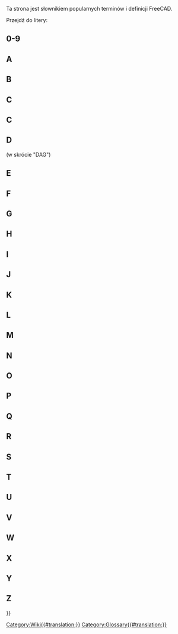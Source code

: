 <languages/>

{{Docnav
|[[Contributors/pl|Współtwórcy]]
|
}}

Ta strona jest słownikiem popularnych terminów i definicji FreeCAD.

Przejdź do litery: {{CompactTOC|center=yes}}

==0-9==

{{gloss}}
{{term|3D view|content=[[3D_view/pl|Widok 3D]]}}
{{defn|defn=Widok 3D jest składnikiem [[Interface/pl|interfejs]] FreeCAD. Pokazuje on trójwymiarową reprezentację modelu.}}
{{glossend}}

==A==

{{gloss}}
{{term|Łuk}}
{{defn|defn=Część lub odcinek koła.}}
{{term|Aplikacja}}
{{defn|defn=Warstwa aplikacji FreeCAD.}}
{{term|Arch|content=[[Arch_Workbench|Arch]]}}
{{defn|defn=Skrót od dawnego [[#Workbench/pl|środowiska pracy]] Architektura. To środowisko zostało zastąpione przez [[BIM_Workbench/pl|środowisko pracy BIM]] ({{Version|1.0}}).}}
{{term|Zespół|content=[[Assembly|Zespół]]}}
{{defn|no=1|defn=Zestaw [[#Part/pl|części]] o określonych pozycjach względem siebie.}}
{{defn|no=2|defn=[[#Workbench/pl|Środowisko pracy]] mające na celu ułatwienie tworzenia złożeń. FreeCAD obecnie nie ma takiego środowiska wbudowanego, ale istnieje kilka [[External_workbenches/pl|zewnętrznych środowisk pracy do złożeń]].}}
{{term|Osie}}
{{defn|defn=Liczba mnoga od [[#Axis|Oś]]}}
{{term|Oś}}
{{defn|defn=Wyimaginowana linia przechodząca przez punkt zerowy środowiska pracy. Są 3 standardowe osie. Mają klasyczne nazwy X, Y i Z. X – lewo-prawo, Y – góra-dół, Z – do i od ekranu/strony.}}
{{glossend}}

==B==

{{gloss}}
{{term|Ślad stosu}}
{{defn|defn=Wyjście z programu debugującego, które pokazuje serię instrukcji, jakie FreeCAD wykonał przed wystąpieniem problemu.}}
{{term|Krzywa Béziera|content=[https://pl.wikipedia.org/wiki/Krzywa_Béziera Krzywa Béziera]}}
{{defn|defn=Rodzaj krzywej parametrycznej.}}
{{term|BIM|content=[[BIM_Workbench/pl|BIM]]}}
{{defn|defn= Skrót od [https://pl.wikipedia.org/wiki/Building_Information_Modeling Modelowanie informacji o budynku]. [[BIM_Workbench/pl|Środowisko pracy BIM]] zapewnia przepływ pracy BIM w FreeCAD.}}
{{term|Rysunek techniczny}}
{{defn|defn= Dawne określenie [[#Drawing/pl|rysunku]], powstałe od oryginalnej [https://pl.wikipedia.org/wiki/Blueprint metody reprodukcji].}}
{{term|Bryła}}
{{defn|defn=Typ kontenera używany w środowisku pracy [[PartDesign_Workbench/pl|Projektowanie Części]] ([[#Workbench/pl|środowisko pracy]]), które grupuje sekwencję operacji ([[#Sketch/pl|szkice]], geometrię konstrukcyjną i [[#Feature/pl|cechy]]) w celu stworzenia jednej ciągłej bryły. (Wprowadzono we FreeCAD w wersji 0.17.)}}
{{term|Logika boolowska}}
{{defn|defn=Metoda manipulacji danymi przy użyciu operatorów: I (And), Lub (Or), Nie (Not).}}
{{term|Operacja boolowska}}
{{defn|defn=Metoda manipulacji obiektami za pomocą logiki boolowskiej. We FreeCAD operacje boolowskie to: Suma ([[#Fuse/pl|Scalanie]]), Różnica ([[#Cut/pl|Wycinanie]]), Przecięcie oraz Przekrój.}}
{{term|Sprawdzenie operacji boolowskich}}
{{defn|defn=Zobacz [[#BOPcheck/pl|BOPcheck]].}}
{{term|BOPcheck}}
{{defn|defn=Ustawienie umożliwiające narzędziom Sprawdź geometrię w środowiskach Part i OpenSCAD kontrolę geometrii utworzonej za pomocą [[#Boolean_Logic/pl|logiki boolowskiej]]. Domyślna wartość BOPcheck to "fałsz" (wyłączone). Użytkownik może włączyć BOPcheck dla większej dokładności podczas sprawdzania geometrii, kosztem dłuższego czasu przetwarzania. Od wersji FreeCAD 0.19 BOPcheck można najłatwiej włączyć w ustawieniach widgetu Sprawdź geometrię.}}
{{term|brep}}
{{defn|defn=Natwny format plików dla [[#Open_CASCADE/pl|Open CASCADE]], używany również przez kilka innych aplikacji. FreeCAD może zapisywać w formacie *.brep.}}
{{term|B-rep}}
{{defn|defn= Skrót od [https://en.wikipedia.org/wiki/Boundary_representation reprezentacji brzegowej], jednego z dwóch typów modeli 3D obsługiwanych przez FreeCAD (drugim jest [[#Mesh/pl|siatka]]).}}
{{term|B-spline}}
{{defn|defn=Rodzaj krzywej parametrycznej. Zobacz [https://pl.wikipedia.org/wiki/Krzywa_B-sklejana B-spline].}}
{{glossend}}

==C==

==C==
{{gloss}}
{{term|Callout}}
{{defn|defn=String of text connected to a line pointing to an object in a [[#Drawing|drawing]].}}
{{term|Chamfer}}
{{defn|defn=The cutting off of an edge, at an angle, to get rid of its sharpness; a beveled edge.}}
{{term|1=Clipping Plane}}
{{defn|defn=The clipping plane is used to cut away at the model in the 3D view. It is just a visual aid and does not actually cut the model.}}
{{term|Clone}}
{{defn|defn=A copy of an object whereby the copy remains parametric.  When the original object is changed the Clone(s) also change to show modifications made to the original object.}}
{{term|Coin}}
{{defn|defn=Also called [https://www.coin3d.org Coin3D]. Third-party software library used for 3D representation by FreeCAD.}}
{{term|COLLADA}}
{{defn|defn=An interchange file format for [[#Mesh|mesh]] models. File extension is *.dae.}}
{{term|Command|content=[[Command|Command]]}}
{{defn|defn=An action invoked from the [[#GUI|GUI]] when you press a toolbar button or type a keyboard shortcut or type into the Python console. }}
{{term|Compound}}
{{defn|defn=Groups objects together without fusing them like a [[#Boolean_Operation|boolean union]] would.}}
{{term|CompSolid}}
{{defn|defn=Set of [[#Solid|solids]] connected by their [[#Face|faces]]. CompSolids are needed in [[#FEM|FEM]], where more than one material is used in one FEM-mesh.}}
{{term|1=Constraint}}
{{defn|defn=A restriction on the geometric relationship between primitives in a [[#Sketch|Sketch]]. If a constraint has a numerical value, it is referred to as Datum (e.g., a distance constraint has a numerical value - the length of an imaginary line connecting the two points). A constraint that has no numerical value (e.g., a Horizontal constraint) is sometimes referred to as Geometric Constraint.}}
{{term|Constructive Solid Geometry|content=[https://en.wikipedia.org/wiki/Constructive_solid_geometry Constructive Solid Geometry]}}
{{defn|defn=A solid modeling method for creating shapes by using [[#Boolean_Operation|boolean operations]] on [[#Primitive|primitives]].}}
{{term|Coordinate}}
{{defn|defn=A number which defines the position of an object in space in reference to a [https://en.wikipedia.org/wiki/Cartesian_coordinate_system coordinate system].}}
{{term|Coplanar}}
{{defn|defn=Existing on the same plane.}}
{{term|CSG}}
{{defn|defn=Short for [[#Constructive_Solid_Geometry|Constructive Solid Geometry]].}}
{{term|Cut}}
{{defn|defn=Applying a [[#Boolean_Operation|boolean difference]] between shapes.}}
{{glossend}}

==D==

{{gloss}}
{{term|DAG}}
{{defn|defn=Zobacz [[#Directed_Acyclic_Graph/pl|Graf skierowany acykliczny]].}}
{{term|Stopnie swobody}}
{{defn|defn=Liczba sposobów, w jakie geometria w [[#Sketch/pl|Szkicu]] może się zmieniać. Na przykład, jeśli mamy szkic składający się z tylko jednego punktu i punkt ten nie ma zastosowanych [[#Constraint/pl|wiązań]], punkt ma dwa [[#DOF/pl|stopnie swobody]], ponieważ może się swobodnie przesuwać pionowo i poziomo. Podobnie, szkic składający się z pojedynczego, nieograniczonego okręgu ma trzy [[#DOF/pl|stopnie swobody]], ponieważ okrąg może się przesuwać pionowo i poziomo, a dodatkowo promień nie jest zdefiniowany. Dobrym zwyczajem jest ograniczać szkic, aż nie pozostaną żadne [[#DOF/pl|stopnie swobody]], wtedy mówi się, że jest [[#Fully_Constrained/pl|w pełni ograniczony]].}}
{{term|Graf zależności}}
{{defn|defn=Narzędzie zewnętrzne do tworzenia wykresów, służące do pokazywania, jak obiekty w modelu FreeCAD wykorzystują się lub są ze sobą powiązane. Więcej informacji można znaleźć na stronie Wiki [[Std_DependencyGraph/pl|Graf zależności]].}}
{{term|Różnica}}
{{defn|no=1|defn=Wynik lub pozostałość odejmowania.}}
{{defn|no=2|defn=[[#Boolean_operation|Operacja boolowska]] w środowisku pracy [[Part_Workbench/pl|Część]] ([[#Workbench/pl|środowisko pracy]]), służąca do odjęcia jednej geometrii od drugiej; skutkuje powstaniem [[#Cut/pl|wycięcia]].}}
{{term|Graf skierowany acykliczny}} (w skrócie "DAG")
{{defn|defn=Rodzaj [[#Dependency_Graph/pl|Grafu zależności]], w którym relacje między obiektami przebiegają w zasadzie liniowo od początku do końca bez cyklicznych zależności. Podążając za DAG nie występuje przepływ od obiektu A do innych obiektów i z powrotem do tego samego obiektu A. We FreeCAD graf modelu musi zawsze być DAG.}}
{{term|DOF}}
{{defn|defn=[[#Degrees_Of_Freedom/pl|Stopnie swobody]]}}
{{term|Rysunek roboczy|content=[[Draft_Workbench/pl|Rysunek Roboczy]]}}
{{defn|no=1|defn=Środowisko pracy FreeCAD używane głównie do pracy w 2 wymiarach.}}
{{defn|no=2|defn=Kąt pochylenia formy umożliwiający wyjęcie gotowego produktu. Zobacz [[PartDesign_Draft/pl|Szkic w Projektowaniu Części]].}}
{{term|Rysunek}}
{{defn|defn=Reprezentacja geometrii za pomocą widoków dwuwymiarowych. Nazywany również planem lub [[#Blueprint/pl|rysunkiem technicznym]].}}
{{glossend}}

==E==

{{gloss}}
{{term|Krawędź}}
{{defn|no=1|defn=Segment łączący dwa [[#Vertices/pl|wierzchołki]]. Ten segment może być linią prostą lub krzywą. Silnik CAD definiuje ją jako: jednowymiarowy kształt odpowiadający krzywej i ograniczony wierzchołkiem na każdym końcu. Zamknięte koło ma więc tylko jeden wierzchołek, w którym się zaczyna i kończy. Zobacz [https://dev.opencascade.org/doc/overview/html/occt__tutorial.html#OCCT_TUTORIAL_SUB2_3 "Open CASCADE Technology, Profile: Defining the Topology"].}}
{{defn|no=2|defn=Linia łącząca dwie powierzchnie. Może być zakrzywiona lub prosta.}}
{{term|Element}}
{{defn|defn=Element geometrii w środowisku Szkicera, taki jak punkt, odcinek, łuk, okrąg itp.}}
{{term|Wyrażenie}}
{{defn|no=1|defn=Ogólne pojęcie stosowane w matematyce i programowaniu.}}
{{defn|no=2|defn=W FreeCAD [[Expressions/pl|wyrażenia]] służą do obliczania wartości. Mogą odnosić się do właściwości obiektów i nimi sterować. Są używane w [[Spreadsheet_Workbench/pl|arkuszach kalkulacyjnych]] oraz do kontrolowania modeli parametrycznych.}}
{{term|Wyciągnięcie}}
{{defn|defn=Ogólne określenie na przedłużenie obiektu 2D wzdłuż jednego kierunku do 3D. Zobacz także [[#Pad/pl|Wyciągnięcie prostopadłe]].}}
{{glossend}}

==F==

{{gloss}}
{{term|Powierzchnia}}
{{defn|defn=Dwuwymiarowa konstrukcja topologiczna. Na przykład sześcian ma 6 powierzchni. Powierzchnia może być zakrzywiona, jak w przypadku sfery, która w FreeCAD ma jedną powierzchnię. Silnik CAD definiuje ją jako: Część powierzchni ograniczoną zamkniętą [[#Wire/pl|polilinią]]. Zobacz [https://dev.opencascade.org/doc/overview/html/occt__tutorial.html#OCCT_TUTORIAL_SUB2_3 Profile: Defining the Topology].}}
{{term|Ściana}}
{{defn|defn=Często używana do opisu płaskich powierzchni na [[#Mesh/pl|siatce]].}}
{{term|FC}}
{{defn|defn=Skrót od FreeCAD.}}
{{term|FCStd}}
{{defn|defn=Natywny format pliku FreeCAD. Rozszerzenia pliku *.fcstd, *.FCStd}}
{{term|Cecha}}
{{defn|defn=Etap ewolucji części 3D w przepływie pracy środowiska [[PartDesign_Workbench/pl|Projektowanie Części]] ([[#Workbench/pl|środowisko pracy]]). Przykłady to [[#Pad/pl|Wyciągnięcie]], [[#Pocket/pl|Kieszeń]], [[#Groove/pl|Rowek]], [[#Fillet/pl|Zaokrąglenie]] itd. Tworząc model w środowisku [[PartDesign_Workbench/pl|Projektowanie Części]], każda cecha przyjmuje kształt poprzedniej i coś dodaje lub usuwa. Dlatego cecha "Kieszeń" to nie tylko sama kieszeń, ale cała część z tą cechą.}}
{{term|FEM|content=[[FEM_Workbench/pl|MES]]}}
{{defn|defn=[https://pl.wikipedia.org/wiki/Metoda_elementów_skończonych Metoda elementów skończonych], środowisko pracy używane do rozwiązywania problemów inżynieryjnych i matematycznych związanych z częściami, zespołami i konstrukcjami.}}
{{term|Zaokrąglenie}}
{{defn|defn=Zaokrąglone wycięcie lub fazowanie krawędzi dodawane dla estetyki oraz złamania ostrych krawędzi. Zobacz [[Part_Fillet/pl|Zaokrąglenie części]] i [[PartDesign_Fillet/pl|Zaokrąglenie w Projektowaniu brył]].}}
{{term|Fork}}
{{defn|defn=Zobacz [[#Forked_Model/pl|Model rozwidlony]].}}
{{term|Model rozwidlony}}
{{defn|defn=Metoda modelowania, zazwyczaj przypadkowa i niepoprawna w FreeCAD, która tworzy dwie lub więcej wersji modelu na podstawie wcześniejszego obiektu. (Nie mylić z zamierzonymi operacjami, takimi jak Tablica, Klon, Wzór polarny itd.)}}
{{term|Frenet}}
{{defn|defn=Podczas prowadzania profilu wzdłuż ścieżki 3D, parametr Freneta kontroluje orientację profilu na trasie. Jeśli Frenet jest prawdziwy, profile są orientowane za pomocą ramy Freneta (tangens, binormalna, normalna) ścieżki. Jeśli Frenet jest fałszywy, obrót profilu nie jest ograniczony. [https://en.wikipedia.org/wiki/Differentiable_curve#Frenet_frame Rama Freneta]}}
{{term|Freetype|content=[http://www.freetype.org FreeType]}}
{{defn|defn=Bezpłatna biblioteka oprogramowania używana do wyodrębniania informacji z plików definicji czcionek.}}
{{term|Frustrum|content=[https://en.wikipedia.org/wiki/Frustum Frustrum]}}
{{defn|defn=Część bryły położona pomiędzy dwiema równoległymi płaszczyznami ją przecinającymi. Używana w grafice komputerowej do opisania trójwymiarowego obszaru widocznego na ekranie, zwanego [https://en.wikipedia.org/wiki/Viewing_frustum Viewing Frustrum].}}
{{term|W pełni ograniczony}}
{{defn|defn=W środowisku [[#Sketcher/pl|Szkicownika]], gdy [[#Sketch/pl|Szkic]] nie ma żadnych [[#Degrees_Of_Freedom/pl|stopni swobody]], mówi się, że jest "w pełni ograniczony" przez zastosowane [[#Constraint/pl|wiązania]].}}
{{term|Scalanie}}
{{defn|defn=Określenie często używane w FreeCAD odnoszące się do [[#Boolean_Operation/pl|operacji boolowskiej sumy]] kształtów.}}
{{glossend}}

==G==

{{gloss}}
{{term|GDB lub gdb}}
{{defn|defn=[https://www.gnu.org/software/gdb/ '''G'''NU Project '''D'''e'''B'''ugger], program do debugowania używany na systemach Unix i innych systemach typu 'nix, służący do uzyskania [[#Backtrace/pl|śledzenia stosu]]. „gdb” (bez cudzysłowów) to także pierwsza część polecenia uruchamiającego program GDB. Przykład użycia GDB z FreeCAD znajduje się w [https://forum.freecad.org/viewtopic.php?t=7052#p56918 tym wpisie na forum].}}
{{term|Jądro modelowania geometrycznego}}
{{defn|defn=Nazywane także jądrem CAD. Zestaw złożonych bibliotek programistycznych odpowiedzialnych za tworzenie kształtów 3D. Wszystkie operacje na obiektach (wyciągnięcie, operacje boolowskie, fazowanie, zaokrąglanie) opierają się na jądrze modelowania geometrycznego.}}
{{term|Git}}
{{defn|defn=[https://pl.wikipedia.org/wiki/Git_(oprogramowanie) Rozproszony system kontroli wersji] używany przez FreeCAD do hostowania i zarządzania bazą kodu.}}
{{term|[[Std_Group/pl|Grupa]]}}
{{defn|defn=Używana do organizowania elementów w [[#Tree_view/pl|Widoku drzewa]].}}
{{term|GUI}}
{{defn|defn='''G'''raficzny '''I'''nterfejs '''U'''żytkownika. Umożliwia użytkownikom interakcję z FreeCAD poprzez graficzne ikony i wskaźnik myszy.}}
{{glossend}}

==H==

{{gloss}}
{{term|Półprzestrzeń|content=[https://pl.wikipedia.org/wiki/Półprzestrzeń Półprzestrzeń]}}
{{defn|defn=Gdy płaszczyzna całkowicie dzieli trójwymiarową przestrzeń euklidesową, tworzy dwie półprzestrzenie.}}
{{glossend}}

==I==

{{gloss}}
{{term|IGES}}
{{defn|defn=Format pliku służący do wymiany modeli danych produktowych. Rozszerzenia plików to *.iges, *.igs. Zobacz także [[#STEP/pl|STEP]].}}
{{term|Przecięcie|content=[https://en.wikipedia.org/wiki/Intersection Przecięcie]}}
{{defn|defn=Część dwóch lub więcej obiektów geometrycznych wspólna dla wszystkich. Na przykład przecięciem dwóch linii jest punkt.}}
{{glossend}}

==J==

{{gloss}}
{{term|JT}}
{{defn|defn=Komercyjny format danych 3D opracowany przez Siemens PLM Software. Obecnie FreeCAD nie obsługuje formatu JT.}}
{{glossend}}

==K==

{{gloss}}
{{term|Jądro}}
{{defn|defn=Zobacz [[#Geometric_modeling_kernel/pl|Jądro modelowania geometrycznego]].}}
{{term|KML}}
{{defn|defn=Keyhole Markup Language – oparty na XML format pliku definiującego przestrzenne dane 3D używany przez Google Earth. Obecnie FreeCAD nie obsługuje formatu KML.}}
{{glossend}}

==L==

{{gloss}}
{{term|Etykieta}}
{{defn|no=1|defn=Właściwość obiektu zdefiniowana przez użytkownika; służy do ułatwienia zrozumienia [[#Tree_view/pl|Widoku drzewa]] przez ludzi.}}
{{defn|no=2|defn=Ciąg tekstu opisowego dodany do rysunku (zobacz [[Draft_Label/pl|Etykieta rysunku]]).}}
{{defn|defn=Kontrastuje z [[#Name/pl|Nazwą]].}}
{{term|Linia}}
{{defn|defn=Najczęściej używana jako synonim [[#Line_Segment/pl|odcinka]]. W środowisku Szkicownika czasem używana w znaczeniu ścisłym – nieskończonej prostej.}}
{{term|Odcinek linii}}
{{defn|defn=Prosta droga między dwoma [[#Point/pl|punktami]].}}
{{term|Zablokuj}}
{{defn|defn=[[Sketcher_ConstrainLock/pl|Wiązanie blokady]]}}
{{term|Loft|content=[https://en.wikipedia.org/wiki/Loft_%283D%29 Loft]}}
{{defn|defn=Forma topologiczna stworzona przez połączenie kolejnych profili powierzchnią. Podobna do procesu wykorzystywanego przy produkcji samolotów lub łodzi pokrytych tkaniną. Także funkcja FreeCAD do tworzenia takiej formy.}}
{{glossend}}

==M==

{{gloss}}
{{term|Makro}}
{{defn|defn=Zapisana sekwencja instrukcji FreeCAD, często tworzona przez użytkowników końcowych.}}
{{term|Manifold}}
{{defn|defn=Określenie dla [[#Shape/pl|kształtu]], który tworzy całkowicie zamkniętą objętość. Znanym synonimem dobrze opisującym ten stan jest "wodoszczelny". Aby wygenerować bryłę, [[#Shell/pl|powłoka]] musi być manifold.}}
{{term|Mantis}}
{{defn|defn=[[#Tracker/pl|System śledzenia błędów]] używany przez projekt FreeCAD.}}
{{term|Siatka}}
{{defn|defn=Typ obiektu, który można importować lub tworzyć w FreeCAD. Szczegóły w [https://en.wikipedia.org/wiki/Polygon_mesh Polygon mesh].}}
{{term|Model}}
{{defn|defn=Nazywany także modelem 3D. Komputerowa reprezentacja trójwymiarowej [[#Part/pl|części]] lub [[#Assembly/pl|złożenia]].}}
{{term|MultiTransform|content=[[PartDesign_MultiTransform/pl|MultiTransform]]}}
{{defn|defn=Oznacza wielokrotną transformację. [[#Feature/pl|Cecha]] ze środowiska [[PartDesign_Workbench/pl|Projektowanie Części]] ([[#Workbench/pl|środowisko pracy]]), która stosuje serię powiązanych transformacji (szyk liniowy i kołowy, odbicie lustrzane) do wybranych cech.}}
{{glossend}}

==N==

{{gloss}}
{{term|Nazwa}}
{{defn|defn=Unikalny identyfikator obiektu dokumentu FreeCAD. Po nadaniu przez program, Nazwa nie może być łatwo zmieniona. Kontrastuje z [[#Label/pl|Etykietą]].}}
{{term|Nie-manifold}}
{{defn|defn=Topologia nie-manifold, zwana też zerową grubością, to dwa odrębne bryły połączone w teoretycznym wierzchołku lub krawędzi. Jest to nieobsługiwany typ kształtu (nie zawsze wykrywany przez FreeCAD), którego należy unikać, ponieważ może powodować problemy w dalszych krokach i eksporcie.}}
{{term|Nieparametryczny}}
{{defn|defn=Obiekt nieparametryczny nie ma edytowalnych właściwości kształtu a jego kształt nie zależy od innych obiektów. Po utworzeniu [[Part_SimpleCopy/pl|nieparametrycznej kopii]] obiektu, oryginalny obiekt może zostać usunięty bez wpływu na kopię.}}
{{term|Kształt zerowy}}
{{defn|defn=Właściwość [[#Shape/pl|kształtu]], która nie została zainicjalizowana przez program/makro. Zazwyczaj oznacza błąd.}}
{{glossend}}

==O==

{{gloss}}
{{term|OCC}}
{{defn|defn=Akronim od [[#Open_CASCADE/pl|Open CASCADE]]. Przed otwarciem kodu źródłowego nazywał się CAS.CADE (skrót od Computer Aided Software for Computer Aided Design and Engineering).}}
{{term|OCE}}
{{defn|defn='''O'''pen CASCADE '''C'''ommunity '''E'''dition. Zawiera poprawki, usprawnienia i eksperymenty dodane przez użytkowników do oficjalnej biblioteki [[#Open_CASCADE/pl|Open CASCADE]]. FreeCAD działa zarówno na OCC, jak i OCE.}}
{{term|OCCT}}
{{defn|defn=Open CASCADE Technology. Zobacz [[#OCC/pl|OCC]].}}
{{term|Open CASCADE|content=[http://www.opencascade.org Open CASCADE]}}
{{defn|defn=[[#Geometric_modeling_kernel/pl|Jądro modelowania geometrycznego]] (biblioteka oprogramowania) leżące u podstaw FreeCAD. Nazywane również [[#OCC/pl|OCC]] lub [[#OCCT/pl|OCCT]] (od Open CASCADE Technology). Zobacz także [[#OCE/pl|OCE]].}}
{{term|OpenSCAD|content=[http://www.openscad.org/ OpenSCAD]}}
{{defn|no=1|defn=Nazwa programu CAD opartego wyłącznie na skryptach.}}
{{defn|no=2|defn=Środowisko pracy we FreeCAD. [[#Workbench/pl|Środowisko pracy]] [[OpenSCAD_Workbench/pl|OpenSCAD]] zapewnia interfejs do importu/eksportu modeli *.scad i *.csg oraz kilka narzędzi użytkowych.}}
{{term|Punkt zerowy}}
{{defn|defn=Centrum układu współrzędnych. Wszystko wychodzi stąd w kierunku dodatnim lub ujemnym. Podobnie jak nasz obraz Wszechświata, gdzie Ziemia jest "punktem zerowym".}}
{{term|Rzut ortograficzny}}
{{defn|defn=Zobacz [https://en.wikipedia.org/wiki/Orthographic_projection Rzut ortograficzny] oraz [https://en.wikipedia.org/wiki/Multiview_orthographic_projection Wielowidokowy rzut ortograficzny].}}
{{glossend}}

==P==

{{gloss}}
{{term|Wyciągnięcie}}
{{defn|defn=Rozszerzenie [[#Sketch/pl|Szkicu]] w kierunku prostopadłym do płaszczyzny szkicu. Zobacz także [[#Extrude/pl|Wyciągnięcie]].}}
{{term|Parametryczny}}
{{defn|defn=Większość obiektów w FreeCAD jest parametryczna. Oznacza to, że ich kształt zależy od ich właściwości lub od obiektów źródłowych, na których są oparte. Na przykład kształt istniejącego [[Part_Box/pl|Sześcianu]] można zmienić, edytując jego wymiary. A jeśli sześcian jest jednym z obiektów źródłowych [[Part_Fuse/pl|Połączenia]], ten obiekt również się zmieni. Usunięcie jednego z obiektów źródłowych obiektu parametrycznego spowoduje jego zmianę, a nawet może go uszkodzić.}}
{{term|Część}}
{{defn|no=1|defn=Środowisko pracy FreeCAD głównie używane do pracy w oparciu o [https://en.wikipedia.org/wiki/Constructive_solid_geometry Konstruktywną Geometrię Brył]. Zobacz [[Part_Workbench/pl|Środowisko pracy Część]].}}
{{defn|no=2|defn=Moduł Pythona w FreeCAD bezpośrednio komunikujący się z [[#OCC/pl|OCC]]. Zobacz [[Part_scripting/pl|skrypty Części]].}}
{{defn|no=3|defn=Kontener grupujący dowolne obiekty FreeCAD i posiadający [[#Placement/pl|umiejscowienie]]. Zobacz [[Std_Part/pl|Std Część]].}}
{{defn|no=4|defn=Jednoczęściowa bryła. Najniższy poziom komponentu w złożeniu.}}
{{term|PartDesignNext}}
{{defn|defn=Nazwa używana na forach do rozróżnienia środowiska [[PartDesign_Workbench/pl|Projektowanie Części]] w wersji FreeCAD 0.17 od tej z wersji 0.16 i wcześniejszych ze względu na duże zmiany.}}
{{term|PD}}
{{defn|defn=Skrót od [[PartDesign_Workbench/pl|Projektowanie Części]], środowiska pracy FreeCAD.}}
{{term|PDN}}
{{defn|defn=Skrót od [[#PartDesignNext|PartDesignNext]].}}
{{term|Perspektywa}}
{{defn|defn=[https://en.wikipedia.org/wiki/Graphical_projection#Perspective Rzut perspektywiczny]}}
{{term|Pivy|content=[http://pypi.python.org/pypi/Pivy Pivy]}}
{{defn|defn=Biblioteka programistyczna pozwalająca Pythonowi na korzystanie z Coin.}}
{{term|Położenie}}
{{defn|defn=Zestaw właściwości obiektu definiujących jego współrzędne i orientację w przestrzeni. Zobacz [[Placement]].}}
{{term|Planarny}}
{{defn|defn=Określenie geometrii, której elementy leżą na jednej płaszczyźnie.}}
{{term|Płaszczyzna}}
{{defn|no=1|defn=Płaska, dwuwymiarowa powierzchnia rozciągająca się w nieskończoność.}}
{{defn|no=2|defn=Prosty, dwuwymiarowy obiekt utworzony w [[#Workbench/pl|środowisku pracy]] [[Part_Workbench/pl|Część]].}}
{{term|Rysunek techniczny}}
{{defn|no=1|defn=Przestarzały synonim rysunku technicznego wykonywanego przez ploter. Zobacz [https://en.wikipedia.org/wiki/Plotter Ploter].}}
{{defn|no=2|defn=Skrót od planu zagospodarowania terenu. Zobacz [https://en.wikipedia.org/wiki/Site_plan Plan zagospodarowania terenu].}}
{{defn|no=3|defn=Graficzna reprezentacja danych. Zobacz [https://en.wikipedia.org/wiki/Plot_(graphics) Wykres (grafika)].}}
{{term|Kieszeń}}
{{defn|defn=[[#Feature/pl|Cecha]] usuwająca materiał z bryły na podstawie [[#Sketch/pl|Szkicu]].}}
{{term|Punkt}}
{{defn|defn=Element używany do odniesienia pojedynczego miejsca w przestrzeni 3D. „Punkt” jest bezwymiarowy. Na ekranie ma wymiar, zazwyczaj reprezentowany przez „kropkę”, aby można było zobaczyć jego położenie. Zobacz także [[#Vertex/pl|Wierzchołek]].}}
{{term|Siatka wielokątów}}
{{defn|defn=Zobacz [https://en.wikipedia.org/wiki/Polygonal_mesh Siatka wielokątów].}}
{{term|Łamana}}
{{defn|defn=Seria połączonych odcinków linii lub łuków.}}
{{term|POV-Ray}}
{{defn|defn=[https://en.wikipedia.org/wiki/POV-Ray POV-Ray]}}
{{term|PPA}}
{{defn|defn=Akronim oznaczający '''P'''ersonal '''P'''ackage '''A'''rchive. Jest to typ repozytorium oprogramowania przeznaczonego wyłącznie dla systemu operacyjnego Ubuntu Linux. Projekt FreeCAD udostępnia najnowsze wydania oraz wersje rozwojowe poprzez dwa repozytoria PPA. Aktualizacje są zarządzane przez menedżera aktualizacji systemu gospodarza.}}
{{term|Prototyp}}
{{defn|defn=Podstawowy kształt używany do konstrukcji modeli. Niektóre prototypy 2D to: punkt, linia, wielokąt, koło, elipsa, spirala, helisa. Prototypy 3D to: prostopadłościan, walec, stożek, torus, kula, elipsoid, pryzmat.}}
{{term|PySide|content=[https://wiki.qt.io/PySide PySide]}}
{{defn|defn=Bezpłatna biblioteka programistyczna umożliwiająca Pythonowi korzystanie z QT.}}
{{term|Python|content=[http://www.python.org Python]}}
{{defn|defn=Język programowania używany do rozwoju FreeCAD oraz w pisanych przez użytkowników [[#Macro/pl|makrach]] lub skryptach.}}
{{glossend}}

==Q==

{{gloss}}
{{term|Qt|content=[https://www.qt.io/developers/ Qt]}}
{{defn|defn=Wieloplatformowy framework do tworzenia aplikacji i interfejsów użytkownika.}}
{{glossend}}

==R==

{{gloss}}
{{term|Śledzenie promieni}}
{{defn|defn=[https://en.wikipedia.org/wiki/Ray_tracing_%28graphics%29 Ray tracing]}}
{{term|Obrót wokół osi}}
{{defn|defn=Narzędzie w środowisku pracy [[Part_Workbench/pl|Część]]. Zobacz [[Part_Revolve/pl|Obrót]].}}
{{term|Robot}}
{{defn|defn=[https://en.wikipedia.org/wiki/Industrial_robot Robot przemysłowy]}}
{{term|Obróć}}
{{defn|defn=Czynność obracania obiektu wokół osi w celu zmiany jego orientacji w przestrzeni.}}
{{glossend}}

==S==

{{gloss}}
{{term|Przekrój}}
{{defn|defn=[https://en.wikipedia.org/wiki/Cross_section_%28geometry%29 Przekrój (geometria)]}}
{{term|Samoprzecięcie}}
{{defn|defn=Stan, w którym krzywa przecina samą siebie (np. '8', '&'). Powoduje to problemy z algorytmami jądra geometrycznego i zwykle generuje błąd.}}
{{term|Kształt}}
{{defn|defn=Ogólne określenie używane we FreeCAD do opisu większości elementów (z wyjątkiem [[#Mesh/pl|siatek]]).}}
{{term|Powłoka}}
{{defn|defn=Kształt złożony z dwóch lub więcej przylegających [[#Face/pl|ścian]]. [[#Manifold/pl|Manifold]] (zamknięta) powłoka może być konwertowana do [[#Solid/pl|ciała]].}}
{{term|Szkic}}
{{defn|defn=Ograniczony dwuwymiarowy obraz obiektu osadzony na płaszczyźnie lub [[#Face/pl|ścianie]]. W FreeCAD szkic jest zawsze obiektem 2D gdzieś w przestrzeni 3D.}}
{{term|Szkicownik|content=[[Sketcher_Workbench/pl|Szkicownik]]}}
{{defn|defn=Środowisko pracy służące do tworzenia geometrii 2D za pomocą [[#Element/pl|elementów]] i [[#Constraint/pl|wiązań]].}}
{{term|Rozwiązywacz szkicu}}
{{defn|defn=Wewnętrzny mechanizm FreeCAD, który oblicza zależności i skutki dodawania, usuwania i modyfikowania geometrii oraz powiązanych ograniczeń w każdym szkicu. Rozwiązywacz szkicu oblicza także rozmieszczenie całej geometrii szkicu, aby mogła być poprawnie wyświetlona.}}
{{term|Linia gładka}}
{{defn|defn=W rysunku, linia wskazująca zmianę między stycznymi powierzchniami, jak w przejściu z płaskiej powierzchni do fazowania. Znana też jako "krawędź styczna". Zobacz [[Drawing_View/pl#Modyfikacja_istniejącego_widoku|Widok rysunku]]}}
{{term|Bryła}}
{{defn|defn=Część przestrzeni 3D ograniczona przez [[#Shell/pl|powłoki]]. Ciało stałe ma objętość i inne właściwości związane z obiektami posiadającymi masę.}}
{{term|Solver}}
{{defn|defn=Zobacz [[#Sketcher_Solver/pl|Solver szkicu]].}}
{{term|Stabilna wersja}}
{{defn|defn=Potoczna nazwa ostatniej oficjalnej wersji oprogramowania FreeCAD. Zazwyczaj jest to wersja dostępna z innych źródeł niż projekt FreeCAD. Porównaj z [[#Unstable/pl|Wersja niestabilna]].}}
{{term|STL}}
{{defn|defn=Plik w formacie ''STereoLithography'', znany też jako ''Standard Tessellation Language''. Format pliku siatkowego definiujący tylko powierzchnię obiektu 3D. Rozszerzenie pliku *.stl}}
{{term|STEP}}
{{defn|defn=Standard ISO (ISO 10303) do wymiany danych 3D i informacji o produkcji wyrobów. Zastępuje [[#IGES/pl|IGES]]. Rozszerzenia plików: *.step, *.stp.}}
{{term|SVG}}
{{defn|defn=[https://en.wikipedia.org/wiki/Scalable_Vector_Graphics Skalowalna grafika wektorowa]. Format pliku grafiki wektorowej.}}
{{term|Sweeping}}
{{defn|defn=Kształt 3D utworzony na podstawie co najmniej jednego dwuwymiarowego przekroju poprzecznego śledzącego trajektorię (ścieżkę). Powszechnie używany do definiowania narzędzia oraz tworzonego kształtu. Zobacz [https://en.wikipedia.org/wiki/Solid_modeling#Sweeping Modelowanie bryłowe].}}
{{glossend}}

==T==

{{gloss}}
{{term|Panel zadań}}
{{defn|defn=Panel sterowania w FreeCAD, który wyświetla zawartość specyficzną dla aktualnego zadania. Może pokazywać dostępne narzędzia w aktywnym [[#Workbench/pl|środowisku pracy]] lub prosić o wartości i opcje podczas aktywnej [[#Command/pl|komendy]].}}
{{term|Zakładka zadań}}
{{defn|defn=Zobacz [[#Task_panel/pl|Panel zadań]].}}
{{term|Tessellacja}}
{{defn|defn=Tessellacja powierzchni to pokrycie powierzchni jednym lub więcej kształtami geometrycznymi, zwanymi kafelkami, bez nakładających się części i przerw. W FreeCAD jest potrzebna do wyświetlania kształtów geometrycznych w widoku 3D. Stopień tessellacji względem wymiarów kształtu można ustawić w preferencjach, aby uzyskać gładszy widok powierzchni zaokrąglonych kosztem czasu obliczeń. Zobacz [[Preferences_Editor/pl|Edytor preferencji]].}}
{{term|Grubość}}
{{defn|no=1|defn=Miara tego, jak gruby jest kształt.}}
{{defn|no=2|defn=Narzędzie w środowisku pracy [[Part_Workbench/pl|Część]] służące do wydrążenia bryły i pozostawienia określonej, jednolitej grubości.}}
{{term|Przełącznik}}
{{defn|defn=Ustawienie, które można zmieniać między dwoma opcjami, na przykład między True lub False albo między Wyłączone i Włączone.}}
{{term|Nazewnictwo topologiczne}}
{{defn|defn=System, w którym krawędzi lub ścianie, po ich utworzeniu, przypisywana jest stała nazwa. Wewnętrznie FreeCAD identyfikuje krawędzie i ściany bryły przez numerowanie ich, np. Edge1, Edge2, Face1, Face2 itd. Problem polega na tym, że te identyfikatory są przydzielane w sposób dość losowy i zmieniają się po modyfikacji modelu, która zmienia liczbę krawędzi lub ścian. Na przykład, jeśli model zostanie zmieniony, obiekt powiązany z Face2 może później błędnie odnosić się do innej ściany (która została przemianowana na nową Face2), powodując niechciane efekty u użytkownika. W wersji FreeCAD 0.20 nazewnictwo topologiczne nie zostało jeszcze wdrożone, więc po modyfikacji obiektu liczba i nazwy krawędzi lub ścian mogą się zmieniać.}}
{{term|Torus}}
{{defn|defn=Kształt prymitywny.}}
{{term|Tracker}}
{{defn|defn=Skrót od bug tracker, internetowej aplikacji do śledzenia zgłoszonych błędów i propozycji funkcji. Zobacz także [[#Mantis/pl|Mantis]].}}
{{term|Widok drzewa|content=[[Tree_view/pl|Widok drzewa]]}}
{{defn|defn=Element interfejsu FreeCAD. Może być wyświetlany jako osobny element [[#GUI/pl|GUI]] lub jako część [[Combo_View/pl|Widoku połączonego]]. Zawiera reprezentację struktury dokumentu.}}
{{glossend}}

==U==

{{gloss}}
{{term|Suma}}
{{defn|defn=Narzędzie w środowisku pracy [[Part_Workbench/pl|Część]], które wykonuje [[#Boolean_Operation/pl|operację boolowską]] na wybranych kształtach.}}
{{term|Wersja niestabilna}}
{{defn|defn=Określenie bardzo nowej wersji oprogramowania FreeCAD. Ta wersja zawiera wiele ostatnio wprowadzonych zmian przez programistów. Zwykle nie powoduje błędów ani złych wyników, ale nie została jeszcze w pełni przetestowana.}}
{{term|Uaktualnienie|content=[[Draft_Upgrade/pl|Ulepsz kształt]]}}
{{defn|defn=Narzędzie środowiska pracy [[Draft_Workbench/pl|Rysunek Roboczy]].}}
{{glossend}}

==V==

{{gloss}}
{{term|Vector}}
{{defn|defn=A magnitude with a direction. Often represented graphically as an arrow in 2 or 3 dimensions. For example, "fifty paces north", "9.8 m/s^2 down", and "(3,5,6) units in the x, y, z, direction, respectively" are all vectors. In FreeCAD, they are most often denoted as ordered pairs (x, y) or ordered triples (x, y, z).}}
{{term|Vertex}}
{{defn|defn=A lone [[#Point|point]] in space, or the corner of a [[#shape|shape]] where [[#Edge|edges]] meet. The open Cascade Technology defines it, as a zero dimensional [[#shape|shape]] corresponding to a point in geometry. See [https://dev.opencascade.org/doc/overview/html/occt__tutorial.html#OCCT_TUTORIAL_SUB2_3 OCCT Profile: Defining the topology]}}
{{term|Vertices}}
{{defn|defn=Plural of [[#Vertex|Vertex]]}}
{{term|Viewprovider}}
{{defn|defn=General interface for all visual stuff in FreeCAD. A ViewProvider generates and handles all around visualizing and presenting objects from the FreeCAD [[#App|App layer]] to the user. This class and its descendents have to be implemented for any object type in order to show them in the [[#3D_view|3D view]] and [[#Tree_view|Tree view]].}}
{{glossend}}

==W==

{{gloss}}
{{term|WB}}
{{defn|defn=Skrót od [[#Workbench/pl|środowisko pracy]].}}
{{term|Wire}}
{{defn|no=1|defn=Łańcuch połączonych [[#Edge/pl|krawędzi]] przez [[#Vertex/pl|wierzchołki]]. Termin "wire" jest używany głównie przez [https://dev.opencascade.org/doc/overview/html/occt__tutorial.html#OCCT_TUTORIAL_SUB2_3 Open Cascade Technology], a zatem również w FreeCAD.}}
{{defn|no=2|defn=Polecenie środowiska pracy [[Draft_Workbench/pl|Rysunek Roboczy]], które tworzy parametryczną polilinię.}}
{{term|Workbench}}
{{defn|defn=Nazywane także modułem, każde [[Workbenches/pl|środowisko pracy]] grupuje zestaw narzędzi dedykowanych konkretnej czynności.}}
{{glossend}}

==X==

{{gloss}}
{{term|X}}
{{defn|defn=Powszechnie odnosi się do osi X w 2D lub 3D [[#Axis/pl|osi]].}}
{{glossend}}

==Y==

{{gloss}}
{{term|Y}}
{{defn|defn=Powszechnie odnosi się do osi Y w 2D lub 3D [[#Axis/pl|osi]].}}
{{glossend}}

==Z==

{{gloss}}
{{term|Z}}
{{defn|defn=Powszechnie odnosi się do osi Z w 3D [[#Axis/pl|osi]].}}
{{glossend}}


{{Docnav
|[[Contributors/pl|Współtwórcy]]
|
}}

{{Userdocnavi{{#translation:}}}}
[[Category:Wiki{{#translation:}}]]
[[Category:Glossary{{#translation:}}]]